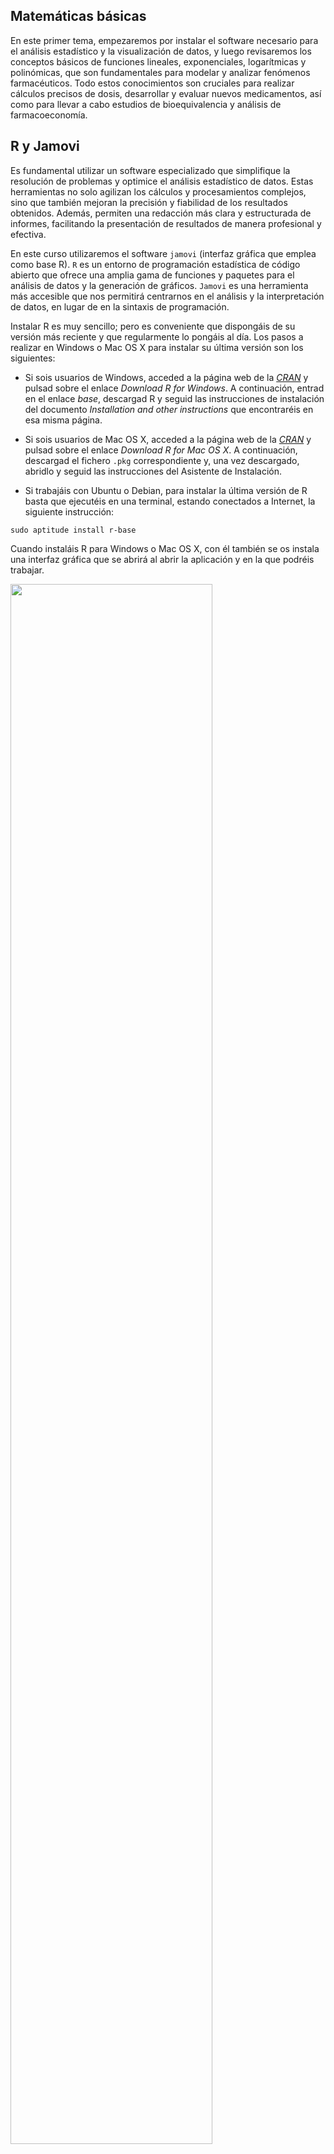 ## Matemáticas básicas

En este primer tema, empezaremos por instalar el software necesario para el análisis estadístico y la visualización de datos, y luego revisaremos los conceptos básicos de funciones lineales, exponenciales, logarítmicas y polinómicas, que son fundamentales para modelar y analizar fenómenos farmacéuticos. Todo estos conocimientos son cruciales para realizar cálculos precisos de dosis, desarrollar y evaluar nuevos medicamentos, así como para llevar a cabo estudios de bioequivalencia y análisis de farmacoeconomía. 


## R y Jamovi 

Es fundamental utilizar un software especializado que simplifique la resolución de problemas y optimice el análisis estadístico de datos. Estas herramientas no solo agilizan los cálculos y procesamientos complejos, sino que también mejoran la precisión y fiabilidad de los resultados obtenidos. Además, permiten una redacción más clara y estructurada de informes, facilitando la presentación de resultados de manera profesional y efectiva. 

En este curso utilizaremos el software `jamovi` (interfaz gráfica que emplea como base R). `R` es un entorno de programación estadística de código abierto que ofrece una amplia gama de funciones y paquetes para el análisis de datos y la generación de gráficos. `Jamovi` es una herramienta más accesible que nos permitirá centrarnos en el análisis y la interpretación de datos, en lugar de en la sintaxis de programación.

Instalar R es muy sencillo; pero es conveniente que dispongáis de su versión más reciente y que regularmente lo pongáis al día. Los pasos a realizar en  Windows o Mac OS X para instalar su última versión son los siguientes:

* Si sois usuarios de Windows, acceded a la página web de la  [*CRAN*](http://cran.r-project.org/) y pulsad sobre el enlace *Download R for Windows*. A continuación, entrad en el enlace *base*,  descargad R y seguid las instrucciones de instalación del  documento *Installation and other instructions* que encontraréis en esa  misma página. 

* Si sois usuarios de Mac OS X, acceded  a la página web de la  [*CRAN*](http://cran.r-project.org/) y pulsad sobre el enlace  *Download R for Mac OS X*. A continuación, descargad el fichero `.pkg`  correspondiente y, una vez descargado, abridlo y seguid las instrucciones del Asistente de Instalación.

* Si trabajáis con Ubuntu o Debian, para instalar  la última versión de R basta que ejecutéis en una terminal, estando conectados a Internet, la siguiente instrucción: 
```
sudo aptitude install r-base
```


Cuando instaláis R para Windows o Mac OS X, con él también se os instala una interfaz gráfica que se abrirá al abrir la aplicación y en la que podréis trabajar. 

![](Figuras/RTerminal.png){width="80%" fig-align="center"}

La instalación para Linux no lleva una interfaz por defecto, así que sus usuarios  tienen que  trabajar con R en la terminal (ejecutando R para iniciar una sesión) o instalar aparte una interfaz.  Independientemente de todas estas posibilidades, en este curso usaremos  *RStudio* como interfaz gráfica de usuario de R para todos los sistemas operativos. 

::: {.callout-note}
R version 4.4.1 (2024-06-14 ucrt) -- "Race for Your Life"
Copyright (C) 2024 The R Foundation for Statistical Computing
Platform: x86_64-w64-mingw32/x64

R es un software libre y viene sin GARANTIA ALGUNA.
Usted puede redistribuirlo bajo ciertas circunstancias.
Escriba 'license()' o 'licence()' para detalles de distribucion.

R es un proyecto colaborativo con muchos contribuyentes.
Escriba 'contributors()' para obtener más información y
'citation()' para saber cómo citar R o paquetes de R en publicaciones.

Escriba 'demo()' para demostraciones, 'help()' para el sistema on-line de ayuda,
o 'help.start()' para abrir el sistema de ayuda HTML con su navegador.
Escriba 'q()' para salir de R.
:::

![](Figuras/MM1.jpg){width="40%" fig-align="center"}


Para que nuestra interfaz con R sea agradable, podemos usar varias aplicaciones disponibles, como `Rstudio`, `Visual Studio Code` o `Jamovi`. Por facilidad usaremos `Jamovi`

### Instalación de Jamovi
Según la pagina de [Jamovi](https://www.jamovi.org/), y en una traducción al castellano usando Google translate obtenemos:

* Estadísticas simplificadas: Jamovi es una nueva hoja de cálculo estadística de “tercera generación”. Diseñada desde cero para que sea fácil de usar, Jamovi es una alternativa atractiva a productos estadísticos costosos como SPSS y SAS.
* Integración con R: Jamovi está construido sobre el lenguaje estadístico R, lo que le brinda acceso a lo mejor que la comunidad estadística tiene para ofrecer. ¿Le gustaría el código R para sus análisis? Jamovi también puede proporcionárselo.

* Gratuito y abierto: Jamovi siempre será gratuito y abierto: ese es uno de nuestros valores fundamentales, porque Jamovi está hecho por la comunidad científica, para la comunidad científica.

Adicional a esto, instalaremos el software, siguiendo las instrucciones que aparecen en el botón **Download and install jamovi onto your computer**

Luego de la instalación debe aparecer en su busqueda de windows.
![](Figuras/JAM1.png){width="50%" fig-align="center"}

Y nos aparecerá esta interfaz para trabajar.


![](Figuras/JAM2.png){width="80%" fig-align="center"}

## Matemáticas básicas

### Funciones lineales

En geometría analítica y álgebra elemental, una función lineal es una función polinómica de primer grado, es decir, una función de una variable (normalmente esta variable se denota con $x$, que puede ser escrita como la suma de términos de la forma 
$$f(x)=mx+b$$
donde $m$ determina la pendiente o inclinación de la recta, y la constante $b$ determina el punto de corte de la recta con el eje vertical $y$.

En Farmacia es útil observar la relación entre dosis y respuesta:

```r
library(tidyverse)
x = seq(-3,3)
y = 2-0.5*x
datos = data.frame(x, y)
datos %>% ggplot(aes(x=x, y=y))+
  geom_line()+theme_bw()
```


### Funciones exponenciales

Una función exponencial es una función matemática de la forma $$f(x) = a \cdot b^x$$,

donde:

* $a$ es una constante que representa el valor inicial.
* $b$ es la base de la función exponencial.
*  $x$ es la variable independiente.

Estas funciones son comunes en situaciones de crecimiento o decrecimiento rápido, como el crecimiento poblacional, la desintegración radiactiva, y el interés compuesto.

Consideremos una población de bacterias que se duplica cada hora. Si inicialmente hay 100 bacterias, podemos modelar el crecimiento de la población con la función exponencial:

$$P(t) = 100 \cdot 2^t$$

Aquí:

* $P(t)$ es la población de bacterias en el tiempo $t$ (en horas).
* 100 es el valor inicial ( $a$ ).
* 2 es la base ( $b$ ), ya que la población se duplica cada hora.

```r
x = seq(-3,3, 0.01)
y = 100*2^x
datos = data.frame(x, y)
datos %>% ggplot(aes(x=x, y=y))+
  geom_line()+theme_bw()
```
```r
x = seq(-3,3, 0.01)
y = 100*exp(x)
datos = data.frame(x, y)
datos %>% ggplot(aes(x=x, y=y))+
  geom_line()+theme_bw()
```
::: {.callout-note}
Es muy importante reconocer el número $e\approx $ `r exp(1)` como la base más usada para tranajar con funciones exponenciales. Esto se debe a la propiedad siguiente:
$$y = ab^x= e^{ln(ab^x)}=e^{xln b + a}=e^ae^{xln b}=\tilde{a}e^{\tilde{b}x}$$
:::

### Funciones logarítmicas

Una función logarítmica es la inversa de una función exponencial. Si tenemos una función exponencial de la forma $y=b^x$, donde $b$ es la base y $x$ es el exponente, la función logarítmica correspondiente es $x=\log_b(y)$. 

El logaritmo de un número $y$ con base $b$ es el exponente al cual hay que elevar la base $b$ para obtener $y$. Matemáticamente, esto se representa como:

$$log_b(y) = x \Leftrightarrow b^x = y$$

En el contexto de la farmacia, las bases más comunes son $e$ (el número de Euler, aproximadamente 2.718) y $10$, dando lugar a los logaritmos naturales ($\ln(x)$) y logaritmos en base 10 ($\log_{10}(x)$), respectivamente.

Las propiedades básicas de los logaritmos son especialmente útiles para simplificar y resolver ecuaciones complejas:

a. $\log_b(1) = 0$ para cualquier base $b$.

b. Producto: $\log_b(xy) = \log_b(x) + \log_b(y)$.

c. Cociente: $\log_b(x/y) = \log_b(x) - \log_b(y)$.

d. Potencias: $\log_b(x^p) = p \cdot \log_b(x)$.

e. Cambio de base: $\log_b(x) = \frac{\log_a(x)}{\log_a(b)}$.

Las funciones logarítmicas son ampliamente utilizadas en diversos aspectos de la ciencia farmacéutica:

* **Farmacocinética**: Los logaritmos se utilizan para analizar cómo los medicamentos se distribuyen, metabolizan y eliminan en el cuerpo. Por ejemplo, la fórmula de eliminación de primer orden de un fármaco se representa mediante una función exponencial, y el tiempo de eliminación o la vida media se calculan usando logaritmos naturales.

* **pH y Química Farmacéutica**: En química, los logaritmos son fundamentales para calcular el pH, que se define como el logaritmo negativo de la concentración de iones de hidrógeno: 
$$pH = -\log_{10}([H^+])$$
Este concepto es clave para entender la estabilidad y solubilidad de los fármacos, así como para desarrollar soluciones que mantengan un pH constante en formulaciones farmacéuticas.

* **Estudios de bioequivalencia**: Se comparan diferentes formulaciones de un mismo medicamento, el uso de logaritmos facilita el análisis de concentraciones plasmáticas a lo largo del tiempo, proporcionando una mejor comprensión de la absorción y distribución de los fármacos.

* **Escalas y Dosificación**: Los logaritmos se utilizan para interpretar datos que cubren un amplio rango de valores, como las curvas dosis-respuesta, donde la relación entre la concentración de un medicamento y su efecto biológico es no lineal y puede ser mejor representada en una escala logarítmica.

Consideremos un ejemplo práctico en el que se necesita determinar el tiempo necesario para reducir la concentración de un medicamento en sangre a la mitad (vida media). Supongamos que la eliminación del fármaco sigue una cinética de primer orden, es decir, la concentración 
$$C(t) = C_0 \cdot e^{-kt}$$
Donde $C_0$ es la concentración inicial, $k$ es la constante de eliminación y $t$ es el tiempo. 

La vida media ($t_{1/2}$) se define como el tiempo necesario para que la concentración del fármaco disminuya a la mitad de su valor inicial. Entonces, para un fármaco con cinética de primer orden, la vida media se calcula como:

$$t_{1/2} = \frac{\ln(2)}{k}$$


### Funciones polinómicas


Una función polinomial de grado 2, también conocida como función cuadrática, tiene la forma $f(x) = ax^2 + bx + c$, donde:

* $a$,  $b$ y $c$ son constantes reales.
* $a$ es distinto de 0.

La gráfica de una función cuadrática es una parábola que puede abrirse hacia arriba (si $a$ es positivo) o hacia abajo (si $a$ es negativo).

```r
x = seq(-3,3, 0.01)
y = 2+0.5*x-0.4*x^2
datos = data.frame(x, y)
datos %>% ggplot(aes(x=x, y=y))+
  geom_line()+theme_bw()
```
```r
x = seq(-10,10, 0.01)
y = 2+0.5*x-0.4*x^2 +0.5*x^3-0.002*x^5
datos = data.frame(x, y)
datos %>% ggplot(aes(x=x, y=y))+
  geom_line()+theme_bw()
```
:::{.callout-note}
Para recordar factorización, ¿qué sucede si graficamos la siguiente función?
$$y=(x-2)(x+1.5)(x-0.5)(x+3)(x+2)(x-4)$$
:::

```r
x = seq(-3,4, 0.01)
y = (x-2)*(x+1.5)*(x-0.5)*(x+3)*(x+2)*(x-4)
datos = data.frame(x, y)
datos %>% ggplot(aes(x=x, y=y))+
  geom_line()+theme_bw()+
  geom_hline(yintercept = 0)
```



### [*Práctica 1*]{style="color: red;"}:

* Formad grupos de 1, 2 o 3 integrantes.

* Trabajaréis con los datos que aparecen en el [enlace](https://raw.githubusercontent.com/Cruzalirio/Ucentral/master/Bases/Global_Carbon_Budget_2018.csv).  Abrimos el enlace y con click derecho --> Guardar como y seguimos las instrucciones. 

* Estos datos son tomados de la investigación sobre calentamiento global del [Global Carbon Project](https://globalcarbonbudgetdata.org/latest-data.html). Allí se encontrará más información por si os interesa. Vamos a introducir los gráficos de dispersión y la visualización de posibles relaciones entre variables cuantitativas.

Seguiremos los siguientes pasos.

* Con la opción abrir, importamos la base de datos en JAMOVI.
* Verificamos que todas las variables estén cargadas

* Reproduciremos esta gráfica de dispersión. ¿Cómo se realiza la gráfica? ¿De los tipos de funciones, cuál se ajustaria mejor?
```r
data = read.csv2("https://raw.githubusercontent.com/Cruzalirio/Ucentral/master/Bases/Global_Carbon_Budget_2018.csv")
scatr::scat( data = data,x = "Year", y = "fossil.fuel.and.industry")
```

* Reproduciremos esta gráfica de dispersión. ¿Cómo se realiza la gráfica? ¿De los tipos de funciones, cuál se ajustaria mejor?
```r
scatr::scat( data = data,x = "ocean.sink", y = "fossil.fuel.and.industry")
```
* Reproduciremos esta gráfica de dispersión. ¿Cómo se realiza la gráfica? ¿De los tipos de funciones, cuál se ajustaria mejor?
```r
scatr::scat( data = data,x = "ocean.sink", y = "land.sink")
```


* Debéis exportar las gráficas en formato PDF.
* Entregad el reporte en la tarea de Aula Digital disponible. Revisad la fecha en que cierra la tarea.
